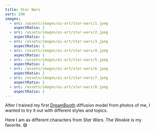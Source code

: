```yaml
---
title: Star Wars
sort: 290
images:
  - src: /assets/images/ai-art/star-wars/1.jpeg
    aspectRatio: 1
  - src: /assets/images/ai-art/star-wars/2.jpeg
    aspectRatio: 1
  - src: /assets/images/ai-art/star-wars/3.jpeg
    aspectRatio: 1
  - src: /assets/images/ai-art/star-wars/4.jpeg
    aspectRatio: 1
  - src: /assets/images/ai-art/star-wars/5.jpeg
    aspectRatio: 1
  - src: /assets/images/ai-art/star-wars/6.jpeg
    aspectRatio: 1
  - src: /assets/images/ai-art/star-wars/7.jpeg
    aspectRatio: 1
  - src: /assets/images/ai-art/star-wars/8.jpeg
    aspectRatio: 1
---
```


After I trained my first [DreamBooth](https://dreambooth.github.io/) diffusion model from photos of me, I wanted to try it out with different styles and topics.

Here I am as different characters from <cite>Star Wars</cite>. The Wookie is my favorite. 😅
